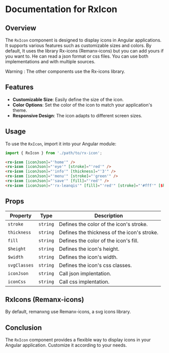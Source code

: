 
<Meta title='Misc/RxIcon' />

# Documentation for RxIcon

## Overview
The `RxIcon` component is designed to display icons in Angular applications. It supports various features such as customizable sizes and colors.
By default, It uses the library Rx-icons (Remanx-icons) but you can add yours if you want to. He can read a json format or css files.
You can use both implementations and with multiple sources.

Warning : The other components use the Rx-icons library.

## Features
- **Customizable Size**: Easily define the size of the icon.
- **Color Options**: Set the color of the icon to match your application's theme.
- **Responsive Design**: The icon adapts to different screen sizes.

## Usage
To use the `RxIcon`, import it into your Angular module:

```typescript
import { RxIcon } from './path/to/rx-icon';
```

```html
<rx-icon [iconJson]="'home'" />
<rx-icon [iconJson]="'eye'" [stroke]="'red'" />
<rx-icon [iconJson]="'info'" [thickness]="'3'" />
<rx-icon [iconJson]="'menu'" [stroke]="'green'" />
<rx-icon [iconJson]="'save'" [fill]="'red'" />
<rx-icon [iconJson]="'rx-leanqis'" [fill]="'red'" [stroke]="'#fff'" [$height]="'3rem'" [$width]="'3rem'" />
```

<Story name="Basic" of={RxIconStories.SimpleExemple} />

## Props
| Property         | Type             | Description                               |
|------------------|------------------|-------------------------------------------|
| `stroke`           | `string`         | Defines the color of the icon's stroke.            |
| `thickness`          | `string`         | Defines the thickness of the icon's stroke.           |
| `fill`          | `string`         | Defines the color of the icon's fill.           |
| `$height`          | `string`         | Defines the icon's height.           |
| `$width`          | `string`         | Defines the icon's width.           |
| `svgClasses`          | `string`         | Defines the icon's css classes.           |
| `iconJson`          | `string`         | Call json implentation.           |
| `iconCss`          | `string`         | Call css implentation.           |


## RxIcons (Remanx-icons)

By default, remanxng use Remanx-icons, a svg icons library.

<Story name="Basic" of={RxIconStories.AllIcons} />

## Conclusion
The `RxIcon` component provides a flexible way to display icons in your Angular application. Customize it according to your needs.
